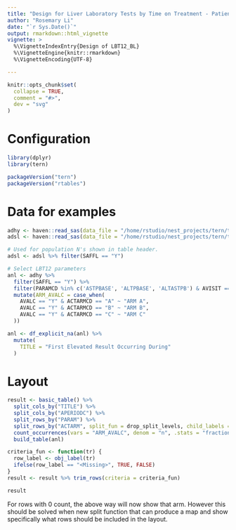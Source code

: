 ```yaml
---
title: "Design for Liver Laboratory Tests by Time on Treatment - Patients with Elevated Post-Baseline AST or ALT Levels (with respect to baseline) (LBT12_BL)"
author: "Rosemary Li"
date: "`r Sys.Date()`"
output: rmarkdown::html_vignette
vignette: >
  %\VignetteIndexEntry{Design of LBT12_BL}
  %\VignetteEngine{knitr::rmarkdown}
  %\VignetteEncoding{UTF-8}

---
```


```r
knitr::opts_chunk$set(
  collapse = TRUE,
  comment = "#>",
  dev = "svg"
)
```

Configuration
=============

```r
library(dplyr)
library(tern)

packageVersion("tern")
packageVersion("rtables")
```

Data for examples
=================

```r

adhy <- haven::read_sas(data_file = "/home/rstudio/nest_projects/tern/temp/adhy.sas7bdat")
adsl <- haven::read_sas(data_file = "/home/rstudio/nest_projects/tern/temp/adsl.sas7bdat")

# Used for population N's shown in table header.
adsl <- adsl %>% filter(SAFFL == "Y")

# Select LBT12 parameters
anl <- adhy %>%
  filter(SAFFL == "Y") %>%
  filter(PARAMCD %in% c('ASTPBASE', 'ALTPBASE', 'ALTASTPB') & AVISIT == "POST-BASELINE") %>%
  mutate(ARM_AVALC = case_when(
    AVALC == "Y" & ACTARMCD == "A" ~ "ARM A",
    AVALC == "Y" & ACTARMCD == "B" ~ "ARM B",
    AVALC == "Y" & ACTARMCD == "C" ~ "ARM C"
  ))

anl <- df_explicit_na(anl) %>%
  mutate(
    TITLE = "First Elevated Result Occurring During"
  )
```

Layout
======

```r
result <- basic_table() %>%
  split_cols_by("TITLE") %>%
  split_cols_by("APERIODC") %>%
  split_rows_by("PARAM") %>%
  split_rows_by("ACTARM", split_fun = drop_split_levels, child_labels = "hidden") %>% 
  count_occurrences(vars = "ARM_AVALC", denom = "n", .stats = "fraction") %>%
  build_table(anl)

criteria_fun <- function(tr) {
  row_label <- obj_label(tr)
  ifelse(row_label == "<Missing>", TRUE, FALSE)
}
result <- result %>% trim_rows(criteria = criteria_fun)

result
```

For rows with 0 count, the above way will now show that arm. However this should be solved when new split function that can produce a map and show specifically what rows should be included in the layout.

